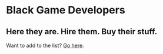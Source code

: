 # Black Game Developers

## Here they are. Hire them. Buy their stuff. 

Want to add to the list? [Go here](https://forms.gle/M3SVa3YE4F1kLm8p7).
